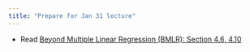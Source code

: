 ```yaml
---
title: "Prepare for Jan 31 lecture"
---
```


-   Read [Beyond Multiple Linear Regression (BMLR): Section 4.6, 4.10](https://bookdown.org/roback/bookdown-BeyondMLR/ch-poissonreg.html#case-study-campus-crime)
